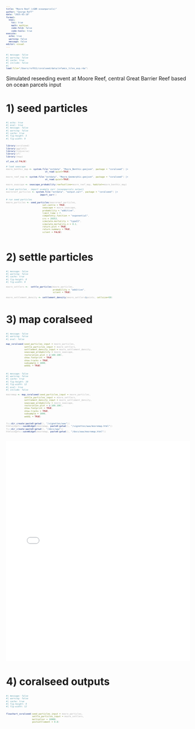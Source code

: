 ```yaml
---
title: "Moore Reef (cGBR oceanparcels)"
author: "George Roff"
date: "2025-03-18"
format:
  html:
    toc: true
    math: mathjax
    code-fold: false
    code-tools: true
execute:
  echo: true
  warning: false
  message: false
editor: visual
---
```


```r
#| message: false
#| warning: false
#| cache: true
#| include: false
#| 
load(file="/Users/rof011/coralseed/data/infamis_tiles_exp.rda")

```

::: cell
```{=html}
<style>
  code, pre {
    font-size: 65%;
    color:darkgrey;
  }
</style>
```
:::

Simulated reseeding event at Moore Reef, central Great Barrier Reef based on ocean parcels input

# 1) seed particles


```r
#| echo: true
#| eval: true
#| message: false
#| warning: false
#| cache: true
#| fig-height: 5
#| fig-width: 9


library(coralseed)
library(ggplot2)
library(tidyverse)
library(sf)
library(tmap)

sf_use_s2(FALSE)

# load seascape  
moore_benthic_map <- system.file("extdata", "Moore_Benthic.geojson", package = "coralseed") |>
                              st_read(quiet=TRUE)

moore_reef_map <- system.file("extdata", "Moore_Geomorphic.geojson", package = "coralseed") |>
                              st_read(quiet=TRUE)

moore_seascape <- seascape_probability(reefoutline=moore_reef_map, habitat=moore_benthic_map)

# load particles - import example zarr (oceanparcels output)
moorereef_particles <- system.file("extdata", "output.zarr", package = "coralseed") |>  
                          import_zarr()

# run seed particles
moore_particles <- seed_particles(moorereef_particles,
                            set.centre = TRUE,
                            seascape = moore_seascape,
                            probability = "additive",
                            limit_time = 7,
                            competency.function = "exponential",
                            crs = 20353,
                            simulate.mortality = "typeII",
                            simulate.mortality.n = 0.1,
                            return.plot = TRUE,
                            return.summary = TRUE,
                            silent = FALSE)
                                  
```



# 2) settle particles

```r
#| message: false
#| warning: false
#| cache: true
#| fig-height: 8
#| fig-width: 9

moore_settlers <-  settle_particles(moore_particles,
                                    probability = "additive",
                                    silent = TRUE)

moore_settlement_density <- settlement_density(moore_settlers$points, cellsize=50)


```

# 3) map coralseed

```r
#| message: false
#| warning: false
#| eval: false

map_coralseed(seed_particles_input = moore_particles,
              settle_particles_input = moore_settlers,
              settlement_density_input = moore_settlement_density,
              seascape_probability = moore_seascape,
              restoration.plot = c(100,100),
              show.footprint = TRUE,
              show.tracks = TRUE,
              subsample = 1000,
              webGL = TRUE)

```

```r
#| message: false
#| warning: false
#| cache: true
#| fig-height: 10
#| fig-width: 12
#| eval: true
#| include: false

mooremap <- map_coralseed(seed_particles_input = moore_particles,
              settle_particles_input = moore_settlers,
              settlement_density_input = moore_settlement_density,
              seascape_probability = moore_seascape,
              restoration.plot = c(100,100),
              show.footprint = TRUE,
              show.tracks = TRUE,
              subsample = 1000,
              webGL = TRUE)


fs::dir_create(paste0(getwd(), "/vignettes/www"))
htmlwidgets::saveWidget(mooremap, paste0(getwd(), "/vignettes/www/mooremap.html"))
fs::dir_create(paste0(getwd(), "/docs/www"))
htmlwidgets::saveWidget(mooremap, paste0(getwd(), "/docs/www/mooremap.html"))
 


```

<iframe src="www/mooremap.html" width="100%" height="600" style="border:none;">

</iframe>

# 4) coralseed outputs

```r
#| message: false
#| warning: false
#| cache: true
#| fig-height: 9
#| fig-width: 12


flowchart_coralseed(seed_particles_input = moore_particles, 
                    settle_particles_input = moore_settlers, 
                    multiplier = 10000, 
                    postsettlement = 0.8)


```
